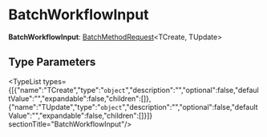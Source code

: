 
# BatchWorkflowInput

 **BatchWorkflowInput**: [BatchMethodRequest](types.CommonTypes.BatchMethodRequest.mdx)&#60;TCreate, TUpdate&#62;

## Type Parameters

<TypeList types={[{"name":"TCreate","type":"`object`","description":"","optional":false,"defaultValue":"","expandable":false,"children":[]},{"name":"TUpdate","type":"`object`","description":"","optional":false,"defaultValue":"","expandable":false,"children":[]}]}  sectionTitle="BatchWorkflowInput"/>
